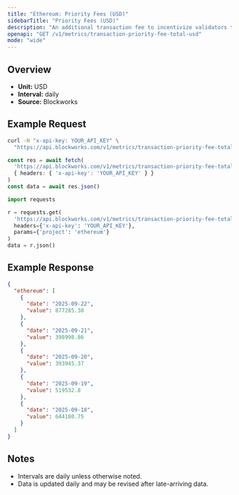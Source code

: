 ```yaml
---
title: "Ethereum: Priority Fees (USD)"
sidebarTitle: "Priority Fees (USD)"
description: "An additional transaction fee to incentivize validators to prioritize and execute transactions."
openapi: "GET /v1/metrics/transaction-priority-fee-total-usd"
mode: "wide"
---
```


## Overview

- **Unit:** USD
- **Interval:** daily
- **Source:** Blockworks

## Example Request

<CodeGroup>

```bash cURL
curl -H "x-api-key: YOUR_API_KEY" \
  "https://api.blockworks.com/v1/metrics/transaction-priority-fee-total-usd?project=ethereum"
```

```typescript TypeScript
const res = await fetch(
  'https://api.blockworks.com/v1/metrics/transaction-priority-fee-total-usd?project=ethereum',
  { headers: { 'x-api-key': 'YOUR_API_KEY' } }
)
const data = await res.json()
```

```python Python
import requests

r = requests.get(
  'https://api.blockworks.com/v1/metrics/transaction-priority-fee-total-usd',
  headers={'x-api-key': 'YOUR_API_KEY'},
  params={'project': 'ethereum'}
)
data = r.json()
```

</CodeGroup>

## Example Response

```json
{
  "ethereum": [
    {
      "date": "2025-09-22",
      "value": 877285.38
    },
    {
      "date": "2025-09-21",
      "value": 398998.86
    },
    {
      "date": "2025-09-20",
      "value": 393945.37
    },
    {
      "date": "2025-09-19",
      "value": 519532.8
    },
    {
      "date": "2025-09-18",
      "value": 644180.75
    }
  ]
}
```

## Notes
- Intervals are daily unless otherwise noted.
- Data is updated daily and may be revised after late-arriving data.